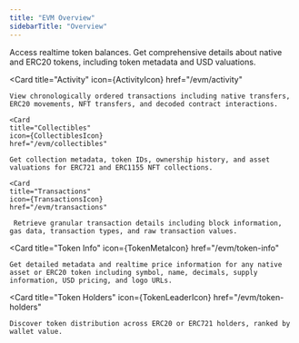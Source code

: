 ```yaml
---
title: "EVM Overview"
sidebarTitle: "Overview"
---
```



<CardGroup cols={3}>
  <Card
    title="Balances"
    icon={TokenBalancesIcon}
    href="/evm/balances"
  >
    Access realtime token balances. Get comprehensive details about native and ERC20 tokens, including token metadata and USD valuations.
  </Card>

  <Card
    title="Activity"
    icon={ActivityIcon}
    href="/evm/activity"
  >
    View chronologically ordered transactions including native transfers, ERC20 movements, NFT transfers, and decoded contract interactions.
  </Card>

    <Card
    title="Collectibles"
    icon={CollectiblesIcon}
    href="/evm/collectibles"
  >
    Get collection metadata, token IDs, ownership history, and asset valuations for ERC721 and ERC1155 NFT collections.
  </Card>

    <Card
    title="Transactions"
    icon={TransactionsIcon}
    href="/evm/transactions"
  >
     Retrieve granular transaction details including block information, gas data, transaction types, and raw transaction values.
  </Card>

  <Card
    title="Token Info"
    icon={TokenMetaIcon}
    href="/evm/token-info"
  >
    Get detailed metadata and realtime price information for any native asset or ERC20 token including symbol, name, decimals, supply information, USD pricing, and logo URLs.
  </Card>

  <Card
    title="Token Holders"
    icon={TokenLeaderIcon}
    href="/evm/token-holders"
  >
    Discover token distribution across ERC20 or ERC721 holders, ranked by wallet value.
  </Card>
</CardGroup>